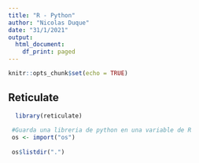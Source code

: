 ```yaml
---
title: "R - Python"
author: "Nicolas Duque"
date: "31/1/2021"
output:
  html_document:
    df_print: paged
---
```


```r
knitr::opts_chunk$set(echo = TRUE)
```

## Reticulate

```r
  library(reticulate)
  
 #Guarda una libreria de python en una variable de R
 os <- import("os")
 
 os$listdir(".")
```

